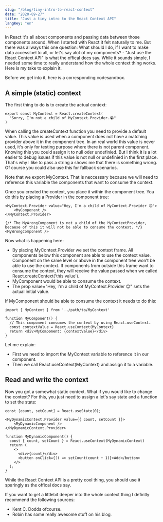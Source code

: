```yaml
---
slug: "/blog/tiny-intro-to-react-context"
date: "2020-09-27"
title: "Just a tiny intro to the React Context API"
langKey: "en"
---
```



In React it's all about components and passing data between those components around. When I started with React it felt naturally to me. But there was allways this one question: What should I do, if I want to make data accessibel to all, or let's say alot of my components? - "Just use the React Context API" is what the offical docs say. While it sounds simple, I needed some time to really understand how the whole context thing works. Here is my take to explain it.

Before we get into it, here is a corresponding <ExternalLink href='https://codesandbox.io/s/learning-react-context-04z7f'>codesandbox</ExternalLink>.

## A simple (static) context

The first thing to do is to create the actual context:

```
export const MyContext = React.createContext(
  "Sorry, I'm not a child of MyContext.Provider.😭"
)
```

When calling the createContext function you need to provide a default value. This value is used when a component does not have a matching provider above it in the component tree. In an real world this value is never used, it's only for testing purpose where there is not parent component. Knowing this you could assign it to null oder undefinied. But I think it is a lot easier to debug issues if this value is not null or undefinied in the first place. That's why I like to pass a string a shows me that there is something wrong. Of course you could also use this for fallback scenarios.

Note that we export MyContext. That is neccessary because we will need to reference this variable the components that want to consume the context. 

Once you created the context, you place it within the component tree. You do this by placing a Provider in the component tree:

```
<MyContext.Provider value="Hey, I'm a child of MyContext.Provider 😊">
    <MyComponent />
</MyContext.Provider>

{/* The MyWrongComponent is not a child of the MyContextProvider, because of this it will not be able to consume the context. */}
<MyWrongComponent />
```

Now what is happening here:

- By placing MyContext.Provider we set the context frame. All components below this component are able to use the context value. Component on the same level or above in the component tree won't be able to use the context. If components from outside this frame want to consume the context, they will receive the value passed when we called React.createContext('this value').
- MyComponent would be able to consume the context.
- The prop value="Hey, I'm a child of MyContext.Provider 😊" sets the actual initial value.

If MyComponent should be able to consume the context it needs to do this:

```
import { MyContext } from '../path/to/MyContext'

function MyComponent() {
  // This component consumes the context by using React.useContext.
  const contextValue = React.useContext(MyContext)
  return <div>MyComponent: {contextValue}</div>
}

```
Let me explain:

- First we need to import the MyContext variable to reference it in our component.
- Then we call React.useContext(MyContext) and assign it to a variable.

## Read and write the context

Now you got a somewhat static context. What if you would like to change the context? For this, you just need to assign a let's say state and a function to set the state:

```
const [count, setCount] = React.useState(0);

<MyDynamicContext.Provider value={{ count, setCount }}>
    <MyDynamicComponent />
</MyDynamicContext.Provider>
```

```
function MyDynamicComponent() {
  const { count, setCount } = React.useContext(MyDynamicContext)
  return (
    <>
      <div>{count}</div>
      <button onClick={() => setCount(count + 1)}>Add</button>
    </>
  );
}
```

While the React Context API is a pretty cool thing, you should use it sparingly as the <ExternalLink href='https://reactjs.org/docs/context.html#before-you-use-context'>offical docs</ExternalLink> say.

If you want to get a littlebit deeper into the whole context thing I defintly recommend the following sources:

- <ExternalLink href='https://kentcdodds.com/blog/how-to-use-react-context-effectively/'>Kent C. Dodds ofcourse.</ExternalLink>
- <ExternalLink href='https://www.robinwieruch.de/react-context/'>Robin has some really awesome stuff on his blog.</ExternalLink>
